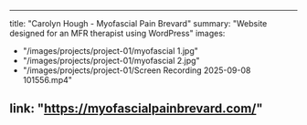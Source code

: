 
---
title: "Carolyn Hough - Myofascial Pain Brevard"
summary: "Website designed for an MFR therapist using WordPress"
images:
  - "/images/projects/project-01/myofascial 1.jpg"
  - "/images/projects/project-01/myofascial 2.jpg"
  - "/images/projects/project-01/Screen Recording 2025-09-08 101556.mp4"

link: "https://myofascialpainbrevard.com/"
---

